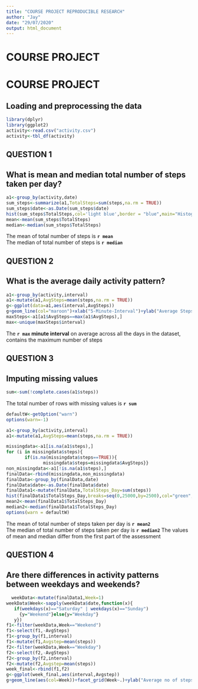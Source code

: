 ```yaml
---
title: "COURSE PROJECT REPRODUCIBLE RESEARCH"
author: "Jay"
date: "29/07/2020"
output: html_document
---
```


# COURSE PROJECT


# COURSE PROJECT


## Loading and preprocessing the data
```r
library(dplyr)
library(ggplot2)
activity<-read.csv("activity.csv")
activity<-tbl_df(activity)
```
## QUESTION 1

## What is mean and median total number of steps taken per day?

```r
a1<-group_by(activity,date)
sum_steps<-summarize(a1,TotalSteps=sum(steps,na.rm = TRUE))
sum_steps$date<-as.Date(sum_steps$date)
hist(sum_steps$TotalSteps,col='light blue',border = "blue",main="Histogram of Total Steps PER Day",xlab="Steps per Day",breaks=seq(0,25000,by=2500))
mean<-mean(sum_steps$TotalSteps)
median<-median(sum_steps$TotalSteps)

```

The mean of total number of steps is **`r mean`**     
The median of total number of steps is **`r median`**      

## QUESTION 2

## What is the average daily activity pattern?

```r
a1<-group_by(activity,interval)
a1<-mutate(a1,AvgSteps=mean(steps,na.rm = TRUE))
g<-ggplot(data=a1,aes(interval,AvgSteps))
g+geom_line(col="maroon")+xlab("5-Minute-Interval")+ylab("Average Steps")+ggtitle("Average Steps PER Interval Across All Days")
maxSteps<-a1[a1$AvgSteps==max(a1$AvgSteps),]
max<-unique(maxSteps$interval)
```

The **`r max` minute interval** on average across all the days in the dataset, contains the maximum number of steps      

## QUESTION 3
## Imputing missing values


```r
sum<-sum(!complete.cases(a1$steps))
```
The total number of rows with missing values is **`r sum`**

```r
defaultW<-getOption("warn")
options(warn=-1)

a1<-group_by(activity,interval)
a1<-mutate(a1,AvgSteps=mean(steps,na.rm = TRUE))

missingdata<-a1[is.na(a1$steps),]
for (i in missingdata$steps){
       if(is.na(missingdata$steps==TRUE)){
              missingdata$steps=missingdata$AvgSteps}}
non_missingdata<-a1[!is.na(a1$steps),]
finalData<-rbind(missingdata,non_missingdata)
finalData<-group_by(finalData,date)
finalData$date<-as.Date(finalData$date)
finalData1<-mutate(finalData,TotalSteps_Day=sum(steps))
hist(finalData1$TotalSteps_Day,breaks=seq(0,25000,by=2500),col="green",border = "dark blue",main="Total number of steps taken each day",xlab="Total Steps per Day")
mean2<-mean(finalData1$TotalSteps_Day)
median2<-median(finalData1$TotalSteps_Day)
options(warn = defaultW)
```

The mean of total number of steps taken per day is **`r mean2`**    
The median of total number of steps taken per day is **`r median2`**
The values of mean and median differ from the first part of the assessment

## QUESTION 4

## Are there differences in activity patterns between weekdays and weekends?

```r
  weekData<-mutate(finalData1,Week=1)
weekData$Week<-sapply(weekData$date,function(x){
   if(weekdays(x)=="Saturday" | weekdays(x)=="Sunday")
     {y="Weekend"}else{y="Weekday"}
   y})
f1<-filter(weekData,Week=="Weekend")
f1<-select(f1,-AvgSteps)
f1<-group_by(f1,interval)
f1<-mutate(f1,Avgstep=mean(steps))
f2<-filter(weekData,Week=="Weekday")
f2<-select(f2,-AvgSteps)
f2<-group_by(f2,interval)
f2<-mutate(f2,Avgstep=mean(steps))
week_final<-rbind(f1,f2)
g<-ggplot(week_final,aes(interval,Avgstep))
g+geom_line(aes(col=Week))+facet_grid(Week~.)+ylab("Average no of steps")+ggtitle("Average no of steps by day type")
```
